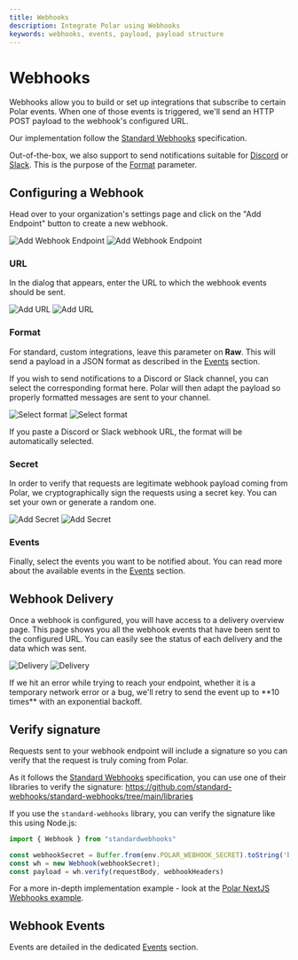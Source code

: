 ```yaml
---
title: Webhooks
description: Integrate Polar using Webhooks
keywords: webhooks, events, payload, payload structure
---
```



# Webhooks

Webhooks allow you to build or set up integrations that subscribe to certain Polar events. When one of those events is triggered, we'll send an HTTP POST payload to the webhook's configured URL.

Our implementation follow the [Standard Webhooks](https://www.standardwebhooks.com/) specification.

Out-of-the-box, we also support to send notifications suitable for [Discord](https://support.discord.com/hc/en-us/articles/228383668-Intro-to-Webhooks) or [Slack](https://api.slack.com/messaging/webhooks). This is the purpose of the [Format](#format) parameter.

## Configuring a Webhook

Head over to your organization's settings page and click on the "Add Endpoint" button to create a new webhook.

![Add Webhook Endpoint](./add_endpoint.light.png)
![Add Webhook Endpoint](./add_endpoint.dark.png)

### URL

In the dialog that appears, enter the URL to which the webhook events should be sent.

![Add URL](./url.light.png)
![Add URL](./url.dark.png)

### Format

For standard, custom integrations, leave this parameter on **Raw**. This will send a payload in a JSON format as described in the [Events](/docs/api/webhooks/events) section.

If you wish to send notifications to a Discord or Slack channel, you can select the corresponding format here. Polar will then adapt the payload so properly formatted messages are sent to your channel.

![Select format](./format.light.png)
![Select format](./format.dark.png)

<BrowserCallout type="TIP">
  If you paste a Discord or Slack webhook URL, the format will be automatically
  selected.
</BrowserCallout>

### Secret

In order to verify that requests are legitimate webhook payload coming from Polar, we cryptographically sign the requests using a secret key. You can set your own or generate a random one.

![Add Secret](./secret.light.png)
![Add Secret](./secret.dark.png)

### Events

Finally, select the events you want to be notified about. You can read more about the available events in the [Events](/docs/api/webhooks/events) section.

## Webhook Delivery

Once a webhook is configured, you will have access to a delivery overview page. This page shows you all the webhook events that have been sent to the configured URL. You can easily see the status of each delivery and the data which was sent.

![Delivery](./delivery.light.png)
![Delivery](./delivery.dark.png)

<BrowserCallout type="NOTE">
  If we hit an error while trying to reach your endpoint, whether it is a
  temporary network error or a bug, we'll retry to send the event up to **10
  times** with an exponential backoff.
</BrowserCallout>

## Verify signature

Requests sent to your webhook endpoint will include a signature so you can verify that the request is truly coming from Polar.

As it follows the [Standard Webhooks](https://www.standardwebhooks.com/) specification, you can use one of their libraries to verify the signature: https://github.com/standard-webhooks/standard-webhooks/tree/main/libraries

If you use the `standard-webhooks` library, you can verify the signature like this using Node.js:

```javascript
import { Webhook } from "standardwebhooks"

const webhookSecret = Buffer.from(env.POLAR_WEBHOOK_SECRET).toString('base64');
const wh = new Webhook(webhookSecret);
const payload = wh.verify(requestBody, webhookHeaders)
```

For a more in-depth implementation example - look at the [Polar NextJS Webhooks example](/docs/guides/nextjs#handling-polar-webhooks).

## Webhook Events

Events are detailed in the dedicated [Events](/docs/api/webhooks/events) section.